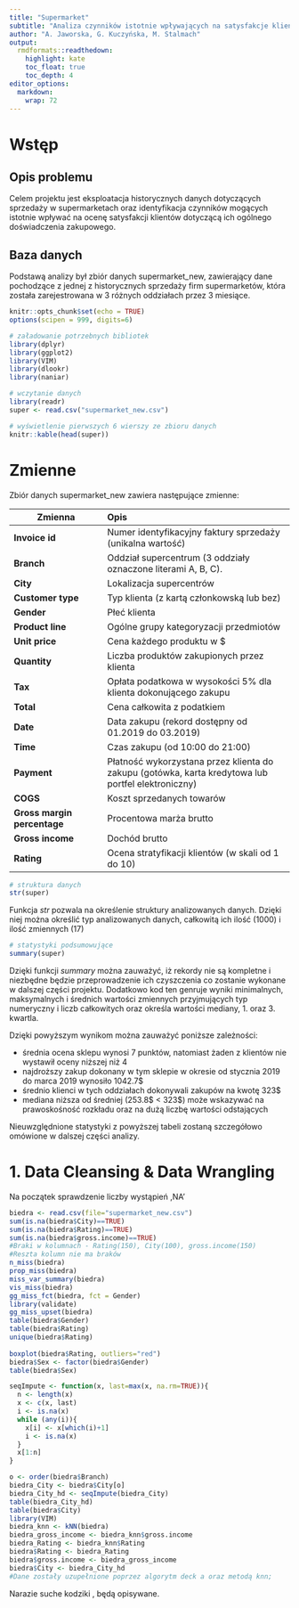 ```yaml
---
title: "Supermarket"
subtitle: "Analiza czynników istotnie wpływających na satysfakcje klienta"
author: "A. Jaworska, G. Kuczyńska, M. Stalmach"
output:
  rmdformats::readthedown:
    highlight: kate
    toc_float: true
    toc_depth: 4
editor_options: 
  markdown: 
    wrap: 72
---
```


# Wstęp

## Opis problemu

Celem projektu jest eksploatacja historycznych danych dotyczących
sprzedaży w supermarketach oraz identyfikacja czynników mogących
istotnie wpływać na ocenę satysfakcji klientów dotyczącą ich ogólnego
doświadczenia zakupowego.

## Baza danych

Podstawą analizy był zbiór danych supermarket_new, zawierający dane
pochodzące z jednej z historycznych sprzedaży firm supermarketów, która
została zarejestrowana w 3 różnych oddziałach przez 3 miesiące.

```r

knitr::opts_chunk$set(echo = TRUE)
options(scipen = 999, digits=6) 

# załadowanie potrzebnych bibliotek
library(dplyr) 
library(ggplot2)
library(VIM)
library(dlookr)
library(naniar)

```

```r

# wczytanie danych 
library(readr) 
super <- read.csv("supermarket_new.csv")

```

```r

# wyświetlenie pierwszych 6 wierszy ze zbioru danych
knitr::kable(head(super))

```

# Zmienne

Zbiór danych supermarket_new zawiera następujące zmienne:

| Zmienna | Opis |
|------------------------|:-----------------------------------------------|
| **Invoice id** | Numer identyfikacyjny faktury sprzedaży (unikalna wartość) |
| **Branch** | Oddział supercentrum (3 oddziały oznaczone literami A, B, C). |
| **City** | Lokalizacja supercentrów |
| **Customer type** | Typ klienta (z kartą członkowską lub bez) |
| **Gender** | Płeć klienta |
| **Product line** | Ogólne grupy kategoryzacji przedmiotów |
| **Unit price** | Cena każdego produktu w \$ |
| **Quantity** | Liczba produktów zakupionych przez klienta |
| **Tax** | Opłata podatkowa w wysokości 5% dla klienta dokonującego zakupu |
| **Total** | Cena całkowita z podatkiem |
| **Date** | Data zakupu (rekord dostępny od 01.2019 do 03.2019) |
| **Time** | Czas zakupu (od 10:00 do 21:00) |
| **Payment** | Płatność wykorzystana przez klienta do zakupu (gotówka, karta kredytowa lub portfel elektroniczny) |
| **COGS** | Koszt sprzedanych towarów |
| **Gross margin percentage** | Procentowa marża brutto |
| **Gross income** | Dochód brutto |
| **Rating** | Ocena stratyfikacji klientów (w skali od 1 do 10) |

```r

# struktura danych
str(super)
```

Funkcja *str* pozwala na określenie struktury analizowanych danych.
Dzięki niej można określić typ analizowanych danych, całkowitą ich ilość
(1000) i ilość zmiennych (17)

```r
# statystyki podsumowujące
summary(super)

```

Dzięki funkcji *summary* można zauważyć, iż rekordy nie są kompletne i
niezbędne będzie przeprowadzenie ich czyszczenia co zostanie wykonane w
dalszej części projektu. Dodatkowo kod ten genruje wyniki minimalnych,
maksymalnych i średnich wartości zmiennych przyjmujących typ numeryczny
i liczb całkowitych oraz określa wartości mediany, 1. oraz 3. kwartla.

Dzięki powyższym wynikom można zauważyć poniższe zależności:

-   średnia ocena sklepu wynosi 7 punktów, natomiast żaden z klientów
    nie wystawił oceny niższej niż 4 
-   najdroższy zakup dokonany w tym sklepie w okresie od stycznia 2019
    do marca 2019 wynosiło 1042.7\$\
-   średnio klienci w tych oddziałach dokonywali zakupów na kwotę 323\$\
-   mediana niższa od średniej (253.8\$ \< 323\$) może wskazywać na
    prawoskośność rozkładu oraz na dużą liczbę wartości odstających 

Nieuwzględnione statystyki z powyższej tabeli zostaną szczegółowo
omówione w dalszej części analizy.

# 1. Data Cleansing & Data Wrangling
Na początek sprawdzenie liczby wystąpień ,NA'
```r
biedra <- read.csv(file="supermarket_new.csv")
sum(is.na(biedra$City)==TRUE)
sum(is.na(biedra$Rating)==TRUE)
sum(is.na(biedra$gross.income)==TRUE)
#Braki w kolumnach - Rating(150), City(100), gross.income(150)
#Reszta kolumn nie ma braków
n_miss(biedra)
prop_miss(biedra)
miss_var_summary(biedra)
vis_miss(biedra)
gg_miss_fct(biedra, fct = Gender)
library(validate)
gg_miss_upset(biedra)
table(biedra$Gender)
table(biedra$Rating)
unique(biedra$Rating)
 
boxplot(biedra$Rating, outliers="red")
biedra$Sex <- factor(biedra$Gender)
table(biedra$Sex)

seqImpute <- function(x, last=max(x, na.rm=TRUE)){
  n <- length(x)
  x <- c(x, last)
  i <- is.na(x)
  while (any(i)){
    x[i] <- x[which(i)+1]
    i <- is.na(x)
  }
  x[1:n]
}

o <- order(biedra$Branch)
biedra_City <- biedra$City[o]
biedra_City_hd <- seqImpute(biedra_City)
table(biedra_City_hd)
table(biedra$City)
library(VIM)
biedra_knn <- kNN(biedra)
biedra_gross_income <- biedra_knn$gross.income
biedra_Rating <- biedra_knn$Rating
biedra$Rating <- biedra_Rating
biedra$gross.income <- biedra_gross_income
biedra$City <- biedra_City_hd
#Dane zostały uzupełnione poprzez algorytm deck a oraz metodą knn;

```
Narazie suche kodziki , będą opisywane.

